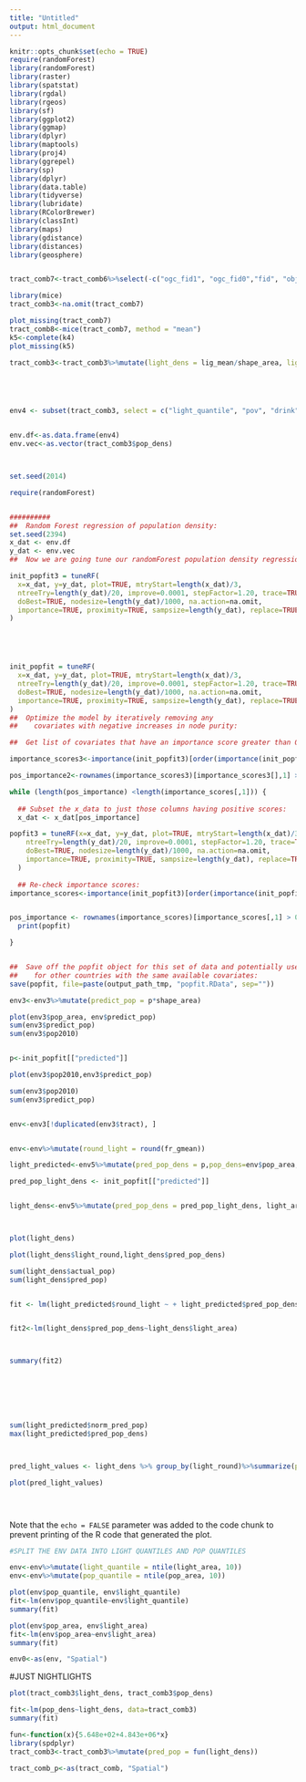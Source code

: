 ```yaml
---
title: "Untitled"
output: html_document
---
```


```r
knitr::opts_chunk$set(echo = TRUE)
require(randomForest)
library(randomForest)
library(raster)
library(spatstat)
library(rgdal)
library(rgeos)
library(sf)
library(ggplot2)
library(ggmap)
library(dplyr)
library(maptools)
library(proj4)
library(ggrepel)
library(sp)
library(dplyr)
library(data.table)
library(tidyverse)
library(lubridate)
library(RColorBrewer)
library(classInt)
library(maps)
library(gdistance)
library(distances)
library(geosphere)


tract_comb7<-tract_comb6%>%select(-c("ogc_fid1", "ogc_fid0","fid", "objectid","ces_3_0_pe","ciscorep", "ozonep","pmp","dieselp","drinkp","pestp","rseihazp","trafficp","cleanupsp","gwthreatsp","hazp","iwbp","swisp","pollutionp","asthmap","lbwp","cvdp","edup","lingp","povp","unempp","housingbp","popcharp","objectid_1","X_count","X_sum","X_mean","fr_gcount","fr_gmean","fr_gsum","geometry.x","geometry.y","population" , "populati_1"))

library(mice)
tract_comb3<-na.omit(tract_comb7)

plot_missing(tract_comb7)
tract_comb8<-mice(tract_comb7, method = "mean")
k5<-complete(k4)
plot_missing(k5)

tract_comb3<-tract_comb3%>%mutate(light_dens = lig_mean/shape_area, light_quantile = ntile(light_dens, 10), pop_dens = as.numeric(pop2010)/shape_area*1000000, populati_1=0, population = 0, pop_quantile = ntile(pop_dens, 10), pov=as.numeric(pov), ag_dens = ag_area/shape_area)





env4 <- subset(tract_comb3, select = c("light_quantile", "pov", "drink", "swis", "pollution", "pm", "ozone", "gwthreats", "road_distance","trans_distance","white_pct", "ag_dens", "gas_distance", "haz","iwb","asthma","lbw","other_pct","asian_amer","native_ame","african_am","hispanic_p","elderly_ov","pop_11_64_","children_u","popcharsco","housingb","unemp","ling","edu","cvd"))


env.df<-as.data.frame(env4)
env.vec<-as.vector(tract_comb3$pop_dens)



set.seed(2014)

```




```r
require(randomForest)


##########
##  Random Forest regression of population density:
set.seed(2394)
x_dat <- env.df
y_dat <- env.vec
##  Now we are going tune our randomForest population density regression: 

init_popfit3 = tuneRF(
  x=x_dat, y=y_dat, plot=TRUE, mtryStart=length(x_dat)/3,
  ntreeTry=length(y_dat)/20, improve=0.0001, stepFactor=1.20, trace=TRUE,
  doBest=TRUE, nodesize=length(y_dat)/1000, na.action=na.omit, 
  importance=TRUE, proximity=TRUE, sampsize=length(y_dat), replace=TRUE
) 





init_popfit = tuneRF(
  x=x_dat, y=y_dat, plot=TRUE, mtryStart=length(x_dat)/3, 
  ntreeTry=length(y_dat)/20, improve=0.0001, stepFactor=1.20, trace=TRUE,
  doBest=TRUE, nodesize=length(y_dat)/1000, na.action=na.omit, 
  importance=TRUE, proximity=TRUE, sampsize=length(y_dat), replace=TRUE
) 
##  Optimize the model by iteratively removing any 
##    covariates with negative increases in node purity:

##  Get list of covariates that have an importance score greater than 0:

importance_scores3<-importance(init_popfit3)[order(importance(init_popfit3)[,1], decreasing=TRUE)]

pos_importance2<-rownames(importance_scores3)[importance_scores3[],1] > 0

while (length(pos_importance) <length(importance_scores[,1])) {
  
  ## Subset the x_data to just those columns having positive scores:
  x_dat <- x_dat[pos_importance]

popfit3 = tuneRF(x=x_dat, y=y_dat, plot=TRUE, mtryStart=length(x_dat)/3, 
    ntreeTry=length(y_dat)/20, improve=0.0001, stepFactor=1.20, trace=TRUE, 
    doBest=TRUE, nodesize=length(y_dat)/1000, na.action=na.omit, 
    importance=TRUE, proximity=TRUE, sampsize=length(y_dat), replace=TRUE
  ) 
  
  ## Re-check importance scores:
importance_scores<-importance(init_popfit3)[order(importance(init_popfit3)[,1], decreasing=TRUE),]


pos_importance <- rownames(importance_scores)[importance_scores[,1] > 0]
  print(popfit)

}


##  Save off the popfit object for this set of data and potentially use
##    for other countries with the same available covariates:
save(popfit, file=paste(output_path_tmp, "popfit.RData", sep=""))

env3<-env3%>%mutate(predict_pop = p*shape_area)

plot(env3$pop_area, env$predict_pop)
sum(env3$predict_pop)
sum(env3$pop2010)


p<-init_popfit[["predicted"]]

plot(env3$pop2010,env3$predict_pop)

sum(env3$pop2010)
sum(env3$predict_pop)


env<-env3[!duplicated(env3$tract), ]


env<-env%>%mutate(round_light = round(fr_gmean))

light_predicted<-env5%>%mutate(pred_pop_dens = p,pop_dens=env$pop_area, predicted_pop = p*env$shape_area, pop=env$pop2010, norm_pred_pop = h.x(env$round_light)*env$shape_area)

pred_pop_light_dens <- init_popfit[["predicted"]]


light_dens<-env5%>%mutate(pred_pop_dens = pred_pop_light_dens, light_area, pred_pop = pred_pop_light_dens*env$shape_area, actual_pop = env$pop2010, light_round = round(light_area*env$shape_area)  )



plot(light_dens)

plot(light_dens$light_round,light_dens$pred_pop_dens)

sum(light_dens$actual_pop)
sum(light_dens$pred_pop)


fit <- lm(light_predicted$round_light ~ + light_predicted$pred_pop_dens + I(light_predicted$pred_pop_dens^2))


fit2<-lm(light_dens$pred_pop_dens~light_dens$light_area)



summary(fit2)







sum(light_predicted$norm_pred_pop)
max(light_predicted$pred_pop_dens)



pred_light_values <- light_dens %>% group_by(light_round)%>%summarize(pop_dens = mean(pred_pop_dens))

plot(pred_light_values)
 




```

Note that the `echo = FALSE` parameter was added to the code chunk to prevent printing of the R code that generated the plot.



```r
#SPLIT THE ENV DATA INTO LIGHT QUANTILES AND POP QUANTILES

env<-env%>%mutate(light_quantile = ntile(light_area, 10))
env<-env%>%mutate(pop_quantile = ntile(pop_area, 10))

plot(env$pop_quantile, env$light_quantile)
fit<-lm(env$pop_quantile~env$light_quantile)
summary(fit)

plot(env$pop_area, env$light_area)
fit<-lm(env$pop_area~env$light_area)
summary(fit)

env0<-as(env, "Spatial")

```



#JUST NIGHTLIGHTS
```r

plot(tract_comb3$light_dens, tract_comb3$pop_dens)

fit<-lm(pop_dens~light_dens, data=tract_comb3)
summary(fit)

fun<-function(x){5.648e+02+4.843e+06*x}
library(spdplyr)
tract_comb3<-tract_comb3%>%mutate(pred_pop = fun(light_dens))

tract_comb_p<-as(tract_comb, "Spatial")
```



 